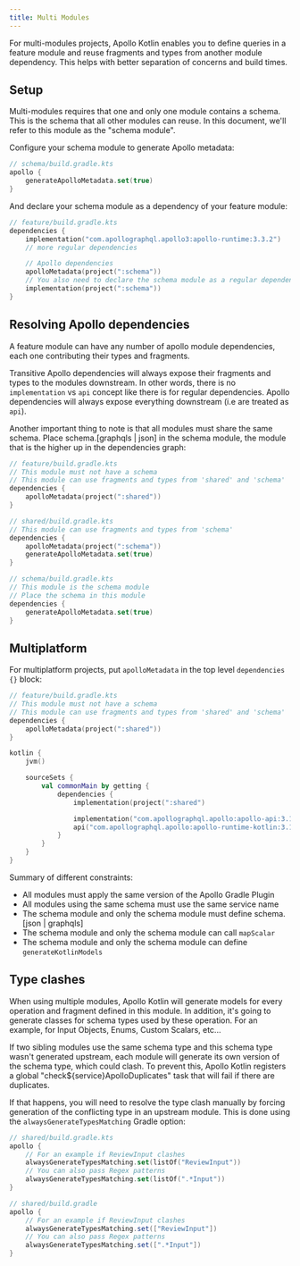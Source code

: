 ```yaml
---
title: Multi Modules
---
```


For multi-modules projects, Apollo Kotlin enables you to define queries in a feature module and reuse fragments and types from another module dependency. This helps with better separation of concerns and build times.

## Setup

Multi-modules requires that one and only one module contains a schema. This is the schema that all other modules can reuse. In this document, we'll refer to this module as the "schema module".

Configure your schema module to generate Apollo metadata:

```kotlin
// schema/build.gradle.kts
apollo {
    generateApolloMetadata.set(true)
}
```

And declare your schema module as a dependency of your feature module:

```kotlin
// feature/build.gradle.kts
dependencies {
    implementation("com.apollographql.apollo3:apollo-runtime:3.3.2")
    // more regular dependencies

    // Apollo dependencies
    apolloMetadata(project(":schema"))
    // You also need to declare the schema module as a regular dependency
    implementation(project(":schema"))
}
```

## Resolving Apollo dependencies

A feature module can have any number of apollo module dependencies, each one contributing their types and fragments.

Transitive Apollo dependencies will always expose their fragments and types to the modules downstream. In other words, there is no `implementation` vs `api` concept like there is for regular dependencies. Apollo dependencies will always expose everything downstream (i.e are treated as `api`).

Another important thing to note is that all modules must share the same schema. Place schema.[graphqls | json] in the schema module, the module that is the higher up in the dependencies graph:

```kotlin
// feature/build.gradle.kts
// This module must not have a schema
// This module can use fragments and types from 'shared' and 'schema'
dependencies {
    apolloMetadata(project(":shared"))
}

// shared/build.gradle.kts
// This module can use fragments and types from 'schema'
dependencies {
    apolloMetadata(project(":schema"))
    generateApolloMetadata.set(true)
}

// schema/build.gradle.kts
// This module is the schema module
// Place the schema in this module
dependencies {
    generateApolloMetadata.set(true)
}
```

## Multiplatform

For multiplatform projects, put `apolloMetadata` in the top level `dependencies {}` block:

```kotlin
// feature/build.gradle.kts
// This module must not have a schema
// This module can use fragments and types from 'shared' and 'schema'
dependencies {
    apolloMetadata(project(":shared"))
}

kotlin {
    jvm()

    sourceSets {
        val commonMain by getting {
            dependencies {
                implementation(project(":shared")

                implementation("com.apollographql.apollo:apollo-api:3.1.0")
                api("com.apollographql.apollo:apollo-runtime-kotlin:3.1.0")
            }
        }
    }
}
```


Summary of different constraints:

* All modules must apply the same version of the Apollo Gradle Plugin
* All modules using the same schema must use the same service name
* The schema module and only the schema module must define schema.[json | graphqls]
* The schema module and only the schema module can call `mapScalar`
* The schema module and only the schema module can define `generateKotlinModels`

## Type clashes

When using multiple modules, Apollo Kotlin will generate models for every operation and fragment defined in this module. In addition, it's going to generate classes for schema types used by these operation. For an example, for Input Objects, Enums, Custom Scalars, etc...

If two sibling modules use the same schema type and this schema type wasn't generated upstream, each module will generate its own version of the schema type, which could clash. To prevent this, Apollo Kotlin registers a global "check${service}ApolloDuplicates" task that will fail if there are duplicates.

If that happens, you will need to resolve the type clash manually by forcing generation of the conflicting type in an upstream module. This is done using the `alwaysGenerateTypesMatching` Gradle option:

<MultiCodeBlock>

```kotlin
// shared/build.gradle.kts
apollo {
    // For an example if ReviewInput clashes
    alwaysGenerateTypesMatching.set(listOf("ReviewInput"))
    // You can also pass Regex patterns
    alwaysGenerateTypesMatching.set(listOf(".*Input"))
}
```

```groovy
// shared/build.gradle
apollo {
    // For an example if ReviewInput clashes
    alwaysGenerateTypesMatching.set(["ReviewInput"])
    // You can also pass Regex patterns
    alwaysGenerateTypesMatching.set([".*Input"])
}
```

</MultiCodeBlock>
